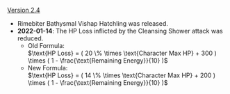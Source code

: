 {{Change History/Header}}
[[Version 2.4]]
* Rimebiter Bathysmal Vishap Hatchling was released.
* '''2022-01-14''': The HP Loss inflicted by the Cleansing Shower attack was reduced.
** Old Formula:<br><math>\text{HP Loss} = ( 20 \% \times \text{Character Max HP} + 300 ) \times ( 1 - \frac{\text{Remaining Energy}}{10} )</math>
** New Formula:<br><math>\text{HP Loss} = ( 14 \% \times \text{Character Max HP} + 200 ) \times ( 1 - \frac{\text{Remaining Energy}}{10} )</math>